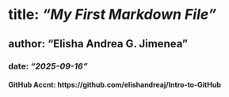 # title: ***"My First Markdown File"***
## author: **"Elisha Andrea G. Jimenea"**
### date: *"2025-09-16"*
#### GitHub Accnt: https://github.com/elishandreaj/Intro-to-GitHub